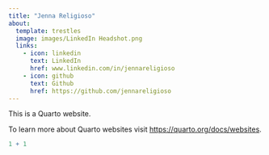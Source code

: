 ```yaml
---
title: "Jenna Religioso"
about:
  template: trestles
  image: images/LinkedIn Headshot.png
  links:
    - icon: linkedin
      text: LinkedIn
      href: www.linkedin.com/in/jennareligioso
    - icon: github
      text: Github
      href: https://github.com/jennareligioso
---
```


This is a Quarto website.

To learn more about Quarto websites visit <https://quarto.org/docs/websites>.

```r
1 + 1
```
